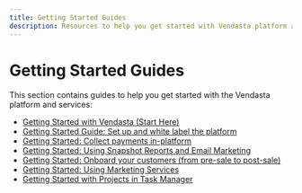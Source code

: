 ```yaml
---
title: Getting Started Guides
description: Resources to help you get started with Vendasta platform and services
---
```


# Getting Started Guides

This section contains guides to help you get started with the Vendasta platform and services:

- [Getting Started with Vendasta (Start Here)](/getting-started/getting-started-guides/getting-started-with-vendasta)
- [Getting Started Guide: Set up and white label the platform](/getting-started/getting-started-guides/set-up-and-white-label)
- [Getting Started: Collect payments in-platform](/getting-started/getting-started-guides/collect-payments-in-platform)
- [Getting Started: Using Snapshot Reports and Email Marketing](/getting-started/getting-started-guides/using-snapshot-reports-and-email-marketing)
- [Getting Started: Onboard your customers (from pre-sale to post-sale)](/getting-started/getting-started-guides/onboard-your-customers-from-pre-sale-to-post-sale)
- [Getting Started: Using Marketing Services](/getting-started/getting-started-guides/getting-started-using-marketing-services)
- [Getting Started with Projects in Task Manager](/getting-started/getting-started-guides/getting-started-with-projects-in-task-manager)